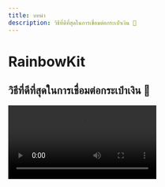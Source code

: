 ```yaml
---
title: บทนำ
description: วิธีที่ดีที่สุดในการเชื่อมต่อกระเป๋าเงิน 🌈
---
```


# RainbowKit

## วิธีที่ดีที่สุดในการเชื่อมต่อกระเป๋าเงิน 🌈

<Video src="https://res.cloudinary.com/rainbowme/video/upload/s--aTmEjSrr--/f_auto:video,q_auto/v1/rainbowkit/site-assets/rainbowkit-video-cutdown-edit_gy0q16" />

RainbowKit คือ [React](https://reactjs.org/) ที่ทำให้ง่ายต่อการเพิ่มการเชื่อมต่อกระเป๋าเงินเข้ากับ dapp ของคุณ. มันเป็นนั่งตรงจุด, ตอบสนอง และสามารถปรับแต่งได้.

### คุณสมบัติ

#### การจัดการกระเป๋าเงิน

การจัดการกระเป๋าเงินที่เสร็จสมบูรณ์สำหรับ dapp ของคุณ. นอกจากการจัดการการเชื่อมต่อและหยุดการเชื่อมต่อของกระเป๋าเงิน รวมถึงวิธีการรองรับกระเป๋าเงินหลายตัว, การแลกเปลี่ยนสายการเชื่อมต่อ, แก้ไขที่อยู่เป็น ENS, แสดงยอดคงเหลือ และอีกมากมาย!

#### สามารถปรับแต่งได้

คุณสามารถปรับ UI ของ RainbowKit ให้ตรงกับแบรนด์ของคุณ. คุณสามารถเลือกสีเน้นและการตั้งค่ารัศมีขอบจากที่กำหนดไว้ล่วงหน้า. สำหรับการใช้งานในระดับสูงขึ้น คุณสามารถกำหนดธีมของคุณเองได้ทั้งหมด, แสดงปุ่มของคุณเองและละเว้นบางฟีเจอร์. รวมโหมดมืด.

#### มาตรฐานของอุตสาหกรรม

เพื่อการทำงานร่วมกันที่ดีขึ้นกับผลิตภัณฑ์ส่วนใหญ่ เราพึ่งพาบน [viem](https://viem.sh) และ [wagmi](https://wagmi.sh/) — คือไลบรารีที่ใช้งานมากที่สุดในสเปซนี้.

มาตรฐานกระเป๋าเงินเช่น EIP-1193 และ EIP-6963 ได้รับการสนับสนุนอย่างเต็มรูปแบบโดยทันที ทำให้ผู้ใช้กระเป๋าเงินบนเบราว์เซอร์สามารถเชื่อมต่อกระเป๋าเงินของพวกเขากับ dApp ของคุณได้อย่างราบรื่นยิ่งขึ้น.

### ชุมชน

เราตื่นเต้นที่จะเห็นชุมชนนำไปใช้ RainbowKit แจ้งปัญหา และให้ข้อเสนอแนะ. ไม่ว่าจะเป็นคำขอเพิ่มคุณสมบัติ รายงานข้อผิดพลาด หรือโปรเจคที่จะแสดง โปรดมาร่วมเข้าร่วม!

- ยื่น [issue](https://github.com/rainbow-me/rainbowkit/issues)
- ติดตามได้ที่ [Twitter](https://twitter.com/rainbowdotme)
- แบ่งปันของคุณ [feedback](https://github.com/rainbow-me/rainbowkit/discussions/new?category=feedback)
- ทดลองใช้ที่ [Codesandbox](https://codesandbox.io/p/sandbox/github/rainbow-me/rainbowkit/tree/main/examples/with-next)

